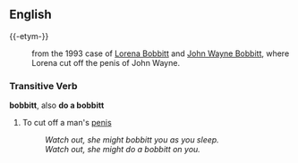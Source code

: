 ==English==
{{-etym-}}
: from the 1993 case of [[w:Lorena Bobbitt|Lorena Bobbitt]] and [[w:John Wayne Bobbitt|John Wayne Bobbitt]], where Lorena cut off the penis of John Wayne.
===Transitive Verb===
'''bobbitt''', also '''do a bobbitt'''
# To cut off a man's [[penis]]
#:''Watch out, she might bobbitt you as you sleep.''
#:''Watch out, she might do a bobbitt on you.''